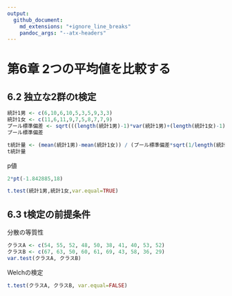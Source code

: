 ```yaml
---
output:
  github_document:
    md_extensions: "+ignore_line_breaks"
    pandoc_args: "--atx-headers"
---
```


# 第6章 2つの平均値を比較する

## 6.2 独立な2群のt検定

```r
統計1男 <- c(6,10,6,10,5,3,5,9,3,3)
統計1女 <- c(11,6,11,9,7,5,8,7,7,9)
プール標準偏差 <- sqrt(((length(統計1男)-1)*var(統計1男)+(length(統計1女)-1)*var(統計1女)) / (length(統計1男)+length(統計1女)-2))
プール標準偏差
```

```r
t統計量 <- (mean(統計1男)-mean(統計1女)) / (プール標準偏差*sqrt(1/length(統計1男)+1/length(統計1女)))
t統計量
```

p値

```r
2*pt(-1.842885,18)
```

```r
t.test(統計1男,統計1女,var.equal=TRUE)
```

## 6.3 t検定の前提条件

分散の等質性

```r
クラスA <- c(54, 55, 52, 48, 50, 38, 41, 40, 53, 52)
クラスB <- c(67, 63, 50, 60, 61, 69, 43, 58, 36, 29)
var.test(クラスA, クラスB)
```

Welchの検定

```r
t.test(クラスA, クラスB, var.equal=FALSE)
```
